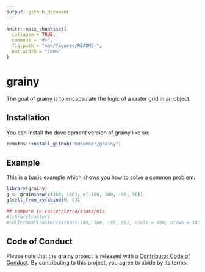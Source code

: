 ```yaml
---
output: github_document
---
```


<!-- README.md is generated from README.Rmd. Please edit that file -->

```r
knitr::opts_chunk$set(
  collapse = TRUE,
  comment = "#>",
  fig.path = "man/figures/README-",
  out.width = "100%"
)
```

# grainy

<!-- badges: start -->
<!-- badges: end -->

The goal of grainy is to encapsulate the logic of a raster grid in an object. 

## Installation

You can install the development version of grainy like so:

``` r
remotes::install_github("mdsumner/grainy")
```

## Example

This is a basic example which shows you how to solve a common problem:

```r
library(grainy)
g <- grain$new(c(360, 180), c(-180, 180, -90, 90))
g$cell_from_xy(cbind(0, 0))

## compare to raster/terra/stars/etc
#library(raster)
#cellFromXY(raster(extent(-180, 180, -90, 90), ncols = 360, nrows = 180), cbind(0, 0))
```

## Code of Conduct
  
Please note that the grainy project is released with a [Contributor Code of Conduct](https://contributor-covenant.org/version/2/1/CODE_OF_CONDUCT.html). By contributing to this project, you agree to abide by its terms.

